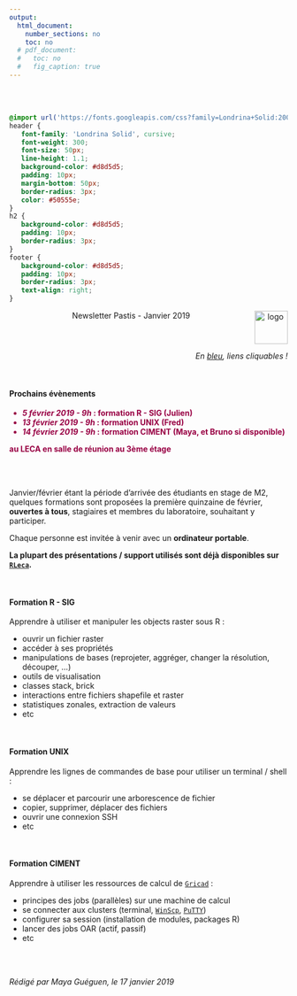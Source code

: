 ```yaml
---
output:
  html_document:
    number_sections: no
    toc: no
  # pdf_document:
  #   toc: no
  #   fig_caption: true
---
```


<br/><br/>


```css
@import url('https://fonts.googleapis.com/css?family=Londrina+Solid:200,300|Medula+One');
header {
   font-family: 'Londrina Solid', cursive;
   font-weight: 300;
   font-size: 50px;
   line-height: 1.1;
   background-color: #d8d5d5;
   padding: 10px;
   margin-bottom: 50px;
   border-radius: 3px;
   color: #50555e;
}
h2 {
   background-color: #d8d5d5;
   padding: 10px;
   border-radius: 3px;
}
footer {
   background-color: #d8d5d5;
   padding: 10px;
   border-radius: 3px;
   text-align: right;
}
```

<header>Newsletter Pastis - Janvier 2019 <img src="images/leca-logo_image_2.jpg" alt="logo" width="60px" align="right"/></header>

<div style="text-align:right;">*En [bleu](), liens cliquables !*</div>
<br/>

#### Prochains évènements

<div style="color:#980043;">
- ***5 février 2019 - 9h* : formation R - SIG (Julien)**
- ***13 février 2019 - 9h* : formation UNIX (Fred)**
- ***14 février 2019 - 9h* : formation CIMENT (Maya, et Bruno si disponible)**

**au LECA en salle de réunion au 3ème étage**
</div>
<br/><br/>

Janvier/février étant la période d'arrivée des étudiants en stage de M2, quelques formations sont proposées la première quinzaine de février, **ouvertes à tous**, stagiaires et membres du laboratoire, souhaitant y participer.

Chaque personne est invitée à venir avec un **ordinateur portable**.

**La plupart des présentations / support utilisés sont déjà disponibles sur [`RLeca`](http://rleca.pbworks.com/).**

<br/>

#### Formation R - SIG

Apprendre à utiliser et manipuler les objects raster sous R :

- ouvrir un fichier raster
- accéder à ses propriétés
- manipulations de bases (reprojeter, aggréger, changer la résolution, découper, ...)
- outils de visualisation
- classes stack, brick
- interactions entre fichiers shapefile et raster
- statistiques zonales, extraction de valeurs
- etc

<br/>

#### Formation UNIX

Apprendre les lignes de commandes de base pour utiliser un terminal / shell :

- se déplacer et parcourir une arborescence de fichier
- copier, supprimer, déplacer des fichiers
- ouvrir une connexion SSH
- etc

<br/>

#### Formation CIMENT

Apprendre à utiliser les ressources de calcul de [`Gricad`](https://gricad.univ-grenoble-alpes.fr/) :

- principes des jobs (parallèles) sur une machine de calcul
- se connecter aux clusters (terminal, [`WinScp`](https://winscp.net/), [`PuTTY`](https://www.putty.org/))
- configurer sa session (installation de modules, packages R)
- lancer des jobs OAR (actif, passif)
- etc


<br/><br/>

<footer>*Rédigé par Maya Guéguen, le 17 janvier 2019*</footer>

<br/><br/>
